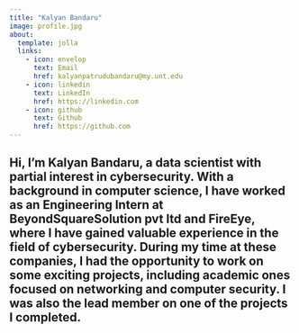 ---
title: "Kalyan Bandaru"
image: profile.jpg
about:
  template: jolla
  links:
    - icon: envelop
      text: Email
      href: kalyanpatrudubandaru@my.unt.edu
    - icon: linkedin
      text: LinkedIn
      href: https://linkedin.com
    - icon: github
      text: Github
      href: https://github.com
---

Hi, I'm Kalyan Bandaru, a data scientist with partial interest in cybersecurity. With a background in computer science, I have worked as an Engineering Intern at BeyondSquareSolution pvt ltd and FireEye, where I have gained valuable experience in the field of cybersecurity. During my time at these companies, I had the opportunity to work on some exciting projects, including academic ones focused on networking and computer security. I was also the lead member on one of the projects I completed.
---
